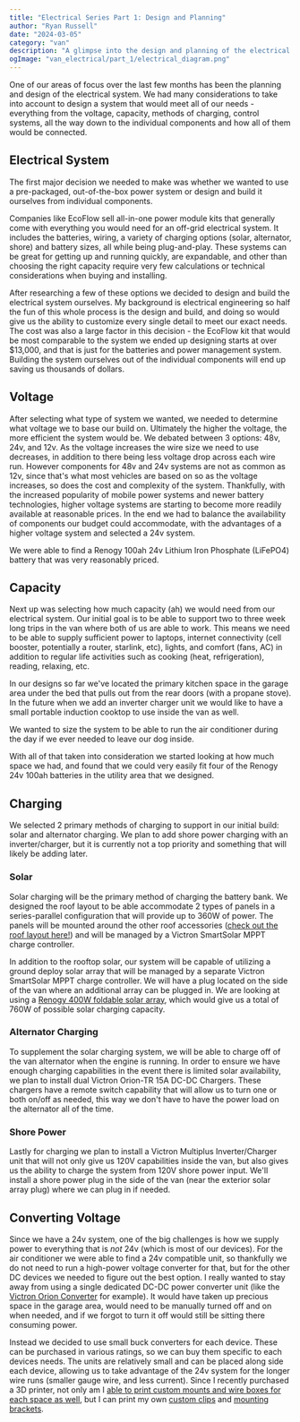 ```yaml
---
title: "Electrical Series Part 1: Design and Planning"
author: "Ryan Russell"
date: "2024-03-05"
category: "van"
description: "A glimpse into the design and planning of the electrical system"
ogImage: "van_electrical/part_1/electrical_diagram.png"
---
```


One of our areas of focus over the last few months has been the planning and design of the electrical system. We
had many considerations to take into account to design a system that would meet all of our needs - everything 
from the voltage, capacity, methods of charging, control systems, all the way down to
the individual components and how all of them would be connected. 

<NewsletterSeries />

## Electrical System

The first major decision we needed to make was whether we wanted to use a pre-packaged, out-of-the-box power system or design and build
it ourselves from individual components. 

Companies like EcoFlow sell all-in-one power module kits that generally come with everything you would need for an off-grid electrical system.
It includes the batteries, wiring, a variety of charging options (solar, alternator, shore) and battery sizes, all while being plug-and-play. These systems can be great
for getting up and running quickly, are expandable, and other than choosing the right capacity require very few calculations or technical considerations when buying and installing.

After researching a few of these options we decided to design and build the electrical system ourselves. My background is electrical engineering so half the
fun of this whole process is the design and build, and doing so would give us the ability to customize every single detail to meet our exact needs. The cost was also a large factor
in this decision - the EcoFlow kit that would be most comparable to the system we ended up designing starts at over $13,000, and that is just for the batteries and power
management system. Building the system ourselves out of the individual components will end up saving us thousands of dollars.

## Voltage

After selecting what type of system we wanted, we needed to determine what voltage we to base our build on. Ultimately the higher the voltage, the more
efficient the system would be. We debated between 3 options: 48v, 24v, and 12v. As the voltage increases the
wire size we need to use decreases, in addition to there being less voltage drop across each wire run. However components for 48v and 24v
systems are not as common as 12v, since that's what most vehicles are based on so as the voltage increases, 
so does the cost and complexity of the system. Thankfully, with the increased popularity of mobile power
systems and newer battery technologies, higher voltage systems are starting to become more readily available at reasonable prices. In the end we had
to balance the availability of components our budget could accommodate, with the advantages of a higher voltage system and selected a
24v system.

We were able to find a Renogy 100ah 24v Lithium Iron Phosphate (LiFePO4) battery that was very reasonably priced.

## Capacity

Next up was selecting how much capacity (ah) we would need from our electrical system. Our initial goal is to be able to support two to three week long trips
in the van where both of us are able to work. This means we need to be able to supply sufficient power to laptops, internet connectivity (cell booster, potentially 
a router, starlink, etc), lights, and comfort (fans, AC) in addition to regular life activities such as cooking (heat, refrigeration), reading, relaxing, etc. 

In our designs so far we've located the primary kitchen space in the garage area under the bed that pulls out from the rear doors (with a propane stove). In the 
future when we add an inverter charger unit we would like to have a small portable induction cooktop to use inside the van as well. 

We wanted to size the system to be able to run the air conditioner during the day if we ever needed to leave our dog inside. 

With all of that taken into consideration we started looking at how much space we had, and found that we could very easily fit four of the Renogy 24v 100ah batteries
in the utility area that we designed. 

## Charging

We selected 2 primary methods of charging to support in our initial build: solar and alternator charging. We plan to add shore power charging with an inverter/charger, 
but it is currently not a top priority and something that will likely be adding later.

### Solar

Solar charging will be the primary method of charging the battery bank. We designed the roof layout to be able accommodate 2 types of panels in a series-parallel
configuration that will provide up to 360W of power. The panels will be mounted around the other roof accessories ([check out the roof layout here!](/blog/van/roof-layout-p1))
and will be managed by a Victron SmartSolar MPPT charge controller.

In addition to the rooftop solar, our system will be capable of utilizing a ground deploy solar array that will be managed by a separate Victron SmartSolar MPPT charge
controller. We will have a plug located on the side of the van where an additional array can be plugged in. We are looking at using a 
[Renogy 400W foldable solar array](https://www.renogy.com/renogy-400w-portable-solar-panel-foldable-monocrystalline-solar-blanket/), which would
give us a total of 760W of possible solar charging capacity.

### Alternator Charging

To supplement the solar charging system, we will be able to charge off of the van alternator when the engine is running. In order to ensure we have enough charging capabilities
in the event there is limited solar availability, we plan to install dual Victron Orion-TR 15A DC-DC Chargers. These chargers have a remote switch capability that will 
allow us to turn one or both on/off as needed, this way we don't have to have the power load on the alternator all of the time.

### Shore Power

Lastly for charging we plan to install a Victron Multiplus Inverter/Charger unit that will not only give us 120V capabilities inside the van, but also gives us the ability 
to charge the system from 120V shore power input. We'll install a shore power plug in the side of the van (near the exterior solar array plug) where we can plug in if needed.

## Converting Voltage

Since we have a 24v system, one of the big challenges is how we supply power to everything that is _not_ 24v (which is most of our devices). For the 
air conditioner we were able to find a 24v compatible unit, so thankfully we do not need to run a high-power voltage converter for that, but for the 
other DC devices we needed to figure out the best option. I really wanted 
to stay away from using a single dedicated DC-DC power converter unit (like the [Victron Orion Converter](https://www.victronenergy.com/dc-dc-converters/orion-dc-dc-converters-12v-24v-48v-110v) for example). It would have taken up precious space in the garage area, would need to be manually 
turned off and on when needed, and if we forgot to turn it off would still be sitting there consuming power.

Instead we decided to use small buck converters for each device. These can be purchased in various ratings, so we can buy them specific to each devices needs. The units 
are relatively small and can be placed along side each device, allowing us to take advantage of the 24v system for the longer wire runs (smaller gauge wire, and 
less current). Since I recently purchased a 3D printer, not only am I [able to print custom mounts and wire boxes for each space as well](https://shop.brightwrenchdesign.com/products/buck-converter-mounting-kit-w-junction-box-24v-12v-3d-printed-1),
but I can print my own [custom clips](https://shop.brightwrenchdesign.com/products/mounting-clip-1-2-od-loom-pack-of-5) and [mounting brackets](https://shop.brightwrenchdesign.com/products/150a-dc-circuit-breaker-mounting-kit).